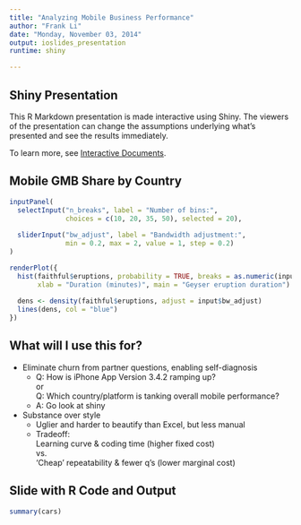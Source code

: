 ```yaml
---
title: "Analyzing Mobile Business Performance"
author: "Frank Li"
date: "Monday, November 03, 2014"
output: ioslides_presentation
runtime: shiny

---
```


## Shiny Presentation

This R Markdown presentation is made interactive using Shiny. The viewers of the presentation can change the assumptions underlying what's presented and see the results immediately. 

To learn more, see [Interactive Documents](http://rmarkdown.rstudio.com/authoring_shiny.html).

## Mobile GMB Share by Country

```r
inputPanel(
  selectInput("n_breaks", label = "Number of bins:",
              choices = c(10, 20, 35, 50), selected = 20),
  
  sliderInput("bw_adjust", label = "Bandwidth adjustment:",
              min = 0.2, max = 2, value = 1, step = 0.2)
)

renderPlot({
  hist(faithful$eruptions, probability = TRUE, breaks = as.numeric(input$n_breaks),
       xlab = "Duration (minutes)", main = "Geyser eruption duration")
  
  dens <- density(faithful$eruptions, adjust = input$bw_adjust)
  lines(dens, col = "blue")
})
```

## What will I use this for?

- Eliminate churn from partner questions, enabling self-diagnosis
    - Q: How is iPhone App Version 3.4.2 ramping up? <br /> 
    or <br />
      Q: Which country/platform is tanking overall mobile performance?
    - A: Go look at shiny
- Substance over style
    - Uglier and harder to beautify than Excel, but less manual
    - Tradeoff: <br />
    Learning curve & coding time (higher fixed cost)  <br /> 
    vs.  <br />
    'Cheap' repeatability & fewer q's (lower marginal cost)

## Slide with R Code and Output

```r
summary(cars)
```